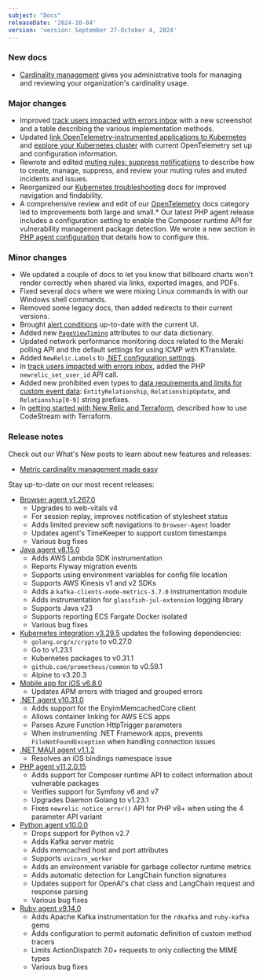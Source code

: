 ```yaml
---
subject: "Docs"
releaseDate: '2024-10-04'
version: 'version: September 27-October 4, 2024'
---
```


### New docs

* [Cardinality management](/docs/data-apis/ingest-apis/metric-api/cardinality-management/) gives you administrative tools for managing and reviewing your organization's cardinality usage. 


### Major changes

* Improved [track users impacted with errors inbox](/docs/errors-inbox/error-users-impacted/) with a new screenshot and a table describing the various implementation methods.
* Updated [link OpenTelemetry-instrumented applications to Kubernetes](/docs/kubernetes-pixie/kubernetes-integration/advanced-configuration/link-otel-applications-kubernetes/) and [explore your Kubernetes cluster](/docs/kubernetes-pixie/kubernetes-integration/understand-use-data/kubernetes-cluster-explorer/) with current OpenTelemetry set up and configuration information.
* Rewrote and edited [muting rules: suppress notifications](/docs/alerts/get-notified/muting-rules-suppress-notifications/) to describe how to create, manage, suppress, and review your muting rules and muted incidents and issues.
* Reorganized our [Kubernetes troubleshooting](/docs/kubernetes-pixie/kubernetes-integration/troubleshooting/overview/) docs for improved navigation and findability.
* A comprehensive review and edit of our [OpenTelemetry](/docs/opentelemetry/opentelemetry-introduction/) docs category led to improvements both large and small.* Our latest PHP agent release includes a configuration setting to enable the Composer runtime API for vulnerability management package detection. We wrote a new section in [PHP agent configuration](/docs/apm/agents/php-agent/configuration/php-agent-configuration/#inivar-vulnerability-management) that details how to configure this.


### Minor changes

* We updated a couple of docs to let you know that billboard charts won't render correctly when shared via links, exported images, and PDFs.
* Fixed several docs where we were mixing Linux commands in with our Windows shell commands.
* Removed some legacy docs, then added redirects to their current versions.
* Brought [alert conditions](/docs/alerts/create-alert/create-alert-condition/alert-conditions/) up-to-date with the current UI.
* Added new [`PageViewTiming`](/attribute-dictionary/?event=PageViewTiming) attributes to our data dictionary.
* Updated network performance monitoring docs related to the Meraki polling API and the default settings for using ICMP with KTranslate.
* Added `NewRelic.Labels` to [.NET configuration settings](/docs/apm/agents/net-agent/configuration/net-agent-configuration/).
* In [track users impacted with errors inbox](/docs/errors-inbox/error-users-impacted/#set-users), added the PHP `newrelic_set_user_id` API call.
* Added new prohibited even types to [data requirements and limits for custom event data](/docs/data-apis/custom-data/custom-events/data-requirements-limits-custom-event-data/): `EntityRelationship`, `RelationshipUpdate`, and `Relationship[0-9]` string prefixes.
* In [getting started with New Relic and Terraform](/docs/infrastructure-as-code/terraform/terraform-intro/), described how to use CodeStream with Terraform.

### Release notes

Check out our What's New posts to learn about new features and releases:

* [Metric cardinality management made easy](/whats-new/2024/09/whats-new-09-30-cardinality-management)

Stay up-to-date on our most recent releases:

* [Browser agent v1.267.0](/docs/release-notes/new-relic-browser-release-notes/browser-agent-release-notes/browser-agent-v1.267.0/)
    * Upgrades to web-vitals v4
    * For session replay, improves notification of stylesheet status
    * Adds limited preview soft navigations to `Browser-Agent` loader
    * Updates agent's TimeKeeper to support custom timestamps
    * Various bug fixes
* [Java agent v8.15.0](/docs/release-notes/agent-release-notes/java-release-notes/java-agent-8150/)
    * Adds AWS Lambda SDK instrumentation
    * Reports Flyway migration events
    * Supports using environment variables for config file location
    * Supports AWS Kinesis v1 and v2 SDKs
    * Adds a `kafka-clients-node-metrics-3.7.0` instrumentation module
    * Adds instrumentation for `glassfish-jul-extension` logging library
    * Supports Java v23
    * Supports reporting ECS Fargate Docker isolated
    * Various bug fixes
* [Kubernetes integration v3.29.5](/docs/release-notes/infrastructure-release-notes/kubernetes-integration-release-notes/kubernetes-integration-3-29-5/) updates the following dependencies:
    * `golang.org/x/crypto` to v0.27.0
    * Go to v1.23.1
    * Kubernetes packages to v0.31.1
    * `github.com/prometheus/common` to v0.59.1
    * Alpine to v3.20.3
* [Mobile app for iOS v6.8.0](/docs/release-notes/mobile-apps-release-notes/new-relic-ios-release-notes/new-relic-ios-6080/)
    * Updates APM errors with triaged and grouped errors
* [.NET agent v10.31.0](/docs/release-notes/agent-release-notes/net-release-notes/net-agent-10-31-0/)
    * Adds support for the EnyimMemcachedCore client
    * Allows container linking for AWS ECS apps
    * Parses Azure Function HttpTrigger parameters
    * When instrumenting .NET Framework apps, prevents `FileNotFoundException` when handling connection issues
* [.NET MAUI agent v1.1.2](/docs/release-notes/mobile-release-notes/net-maui-release-notes/net-maui-agent-112/)
    * Resolves an iOS bindings namespace issue
* [PHP agent v11.2.0.15](/docs/release-notes/agent-release-notes/php-release-notes/php-agent-11.2.0.15/)
    * Adds support for Composer runtime API to collect information about vulnerable packages
    * Verifies support for Symfony v6 and v7
    * Upgrades Daemon Golang to v1.23.1
    * Fixes `newrelic_notice_error()` API for PHP v8+ when using the 4 parameter API variant
* [Python agent v10.0.0](/docs/release-notes/agent-release-notes/python-release-notes/python-agent-100000/)
    * Drops support for Python v2.7
    * Adds Kafka server metric
    * Adds memcached host and port attributes
    * Supports `uvicorn_worker`
    * Adds an environment variable for garbage collector runtime metrics
    * Adds automatic detection for LangChain function signatures
    * Updates support for OpenAI's chat class and LangChain request and response parsing
    * Various bug fixes
* [Ruby agent v9.14.0](/docs/release-notes/agent-release-notes/ruby-release-notes/ruby-agent-9-14-0/)
    * Adds Apache Kafka instrumentation for the `rdkafka` and `ruby-kafka` gems
    * Adds configuration to permit automatic definition of custom method tracers
    * Limits ActionDispatch 7.0+ requests to only collecting the MIME types
    * Various bug fixes


